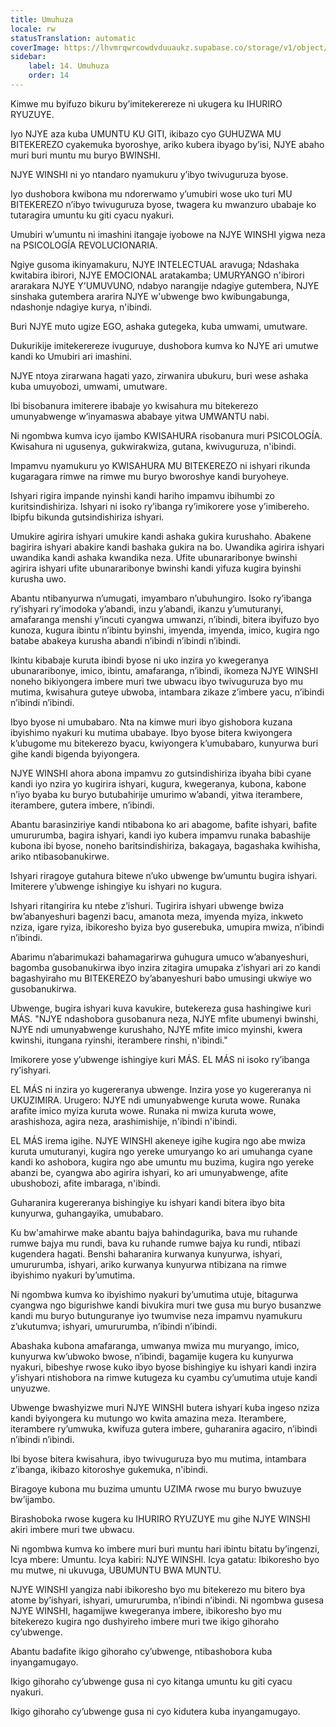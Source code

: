 ```yaml
---
title: Umuhuza
locale: rw
statusTranslation: automatic
coverImage: https://lhvmrqwrcowdvduuaukz.supabase.co/storage/v1/object/public/strapi-uploads/small_cover-educacion-fundamental.webp-2d51a7828a2b1309555be27f7e2a61a0.webp
sidebar:
    label: 14. Umuhuza
    order: 14
---
```

Kimwe mu byifuzo bikuru by’imitekerereze ni ukugera ku IHURIRO RYUZUYE.

Iyo NJYE aza kuba UMUNTU KU GITI, ikibazo cyo GUHUZWA MU BITEKEREZO cyakemuka byoroshye, ariko kubera ibyago by’isi, NJYE abaho muri buri muntu mu buryo BWINSHI.

NJYE WINSHI ni yo ntandaro nyamukuru y’ibyo twivuguruza byose.

Iyo dushobora kwibona mu ndorerwamo y’umubiri wose uko turi MU BITEKEREZO n’ibyo twivuguruza byose, twagera ku mwanzuro ubabaje ko tutaragira umuntu ku giti cyacu nyakuri.

Umubiri w’umuntu ni imashini itangaje iyobowe na NJYE WINSHI yigwa neza na PSICOLOGÍA REVOLUCIONARIA.

Ngiye gusoma ikinyamakuru, NJYE INTELECTUAL aravuga; Ndashaka kwitabira ibirori, NJYE EMOCIONAL aratakamba; UMURYANGO n'ibirori ararakara NJYE Y'UMUVUNO, ndabyo narangije ndagiye gutembera, NJYE sinshaka gutembera ararira NJYE w'ubwenge bwo kwibungabunga, ndashonje ndagiye kurya, n'ibindi.

Buri NJYE muto ugize EGO, ashaka gutegeka, kuba umwami, umutware.

Dukurikije imitekerereze ivuguruye, dushobora kumva ko NJYE ari umutwe kandi ko Umubiri ari imashini.

NJYE ntoya zirarwana hagati yazo, zirwanira ubukuru, buri wese ashaka kuba umuyobozi, umwami, umutware.

Ibi bisobanura imiterere ibabaje yo kwisahura mu bitekerezo umunyabwenge w’inyamaswa ababaye yitwa UMWANTU nabi.

Ni ngombwa kumva icyo ijambo KWISAHURA risobanura muri PSICOLOGÍA. Kwisahura ni ugusenya, gukwirakwiza, gutana, kwivuguruza, n'ibindi.

Impamvu nyamukuru yo KWISAHURA MU BITEKEREZO ni ishyari rikunda kugaragara rimwe na rimwe mu buryo bworoshye kandi buryoheye.

Ishyari rigira impande nyinshi kandi hariho impamvu ibihumbi zo kuritsindishiriza. Ishyari ni isoko ry’ibanga ry’imikorere yose y’imibereho. Ibipfu bikunda gutsindishiriza ishyari.

Umukire agirira ishyari umukire kandi ashaka gukira kurushaho. Abakene bagirira ishyari abakire kandi bashaka gukira na bo. Uwandika agirira ishyari uwandika kandi ashaka kwandika neza. Ufite ubunararibonye bwinshi agirira ishyari ufite ubunararibonye bwinshi kandi yifuza kugira byinshi kurusha uwo.

Abantu ntibanyurwa n’umugati, imyambaro n’ubuhungiro. Isoko ry’ibanga ry’ishyari ry’imodoka y’abandi, inzu y’abandi, ikanzu y’umuturanyi, amafaranga menshi y’incuti cyangwa umwanzi, n’ibindi, bitera ibyifuzo byo kunoza, kugura ibintu n’ibintu byinshi, imyenda, imyenda, imico, kugira ngo batabe abakeya kurusha abandi n’ibindi n’ibindi n’ibindi.

Ikintu kibabaje kuruta ibindi byose ni uko inzira yo kwegeranya ubunararibonye, ​​imico, ibintu, amafaranga, n’ibindi, ikomeza NJYE WINSHI noneho bikiyongera imbere muri twe ubwacu ibyo twivuguruza byo mu mutima, kwisahura guteye ubwoba, intambara zikaze z’imbere yacu, n’ibindi n’ibindi n’ibindi.

Ibyo byose ni umubabaro. Nta na kimwe muri ibyo gishobora kuzana ibyishimo nyakuri ku mutima ubabaye. Ibyo byose bitera kwiyongera k’ubugome mu bitekerezo byacu, kwiyongera k’umubabaro, kunyurwa buri gihe kandi bigenda byiyongera.

NJYE WINSHI ahora abona impamvu zo gutsindishiriza ibyaha bibi cyane kandi iyo nzira yo kugirira ishyari, kugura, kwegeranya, kubona, kabone n’iyo byaba ku buryo butubahirije umurimo w’abandi, yitwa iterambere, iterambere, gutera imbere, n’ibindi.

Abantu barasinziriye kandi ntibabona ko ari abagome, bafite ishyari, bafite umururumba, bagira ishyari, kandi iyo kubera impamvu runaka babashije kubona ibi byose, noneho baritsindishiriza, bakagaya, bagashaka kwihisha, ariko ntibasobanukirwe.

Ishyari riragoye gutahura bitewe n’uko ubwenge bw’umuntu bugira ishyari. Imiterere y’ubwenge ishingiye ku ishyari no kugura.

Ishyari ritangirira ku ntebe z’ishuri. Tugirira ishyari ubwenge bwiza bw’abanyeshuri bagenzi bacu, amanota meza, imyenda myiza, inkweto nziza, igare ryiza, ibikoresho byiza byo guserebuka, umupira mwiza, n’ibindi n’ibindi.

Abarimu n’abarimukazi bahamagarirwa guhugura umuco w’abanyeshuri, bagomba gusobanukirwa ibyo inzira zitagira umupaka z’ishyari ari zo kandi bagashyiraho mu BITEKEREZO by’abanyeshuri babo umusingi ukwiye wo gusobanukirwa.

Ubwenge, bugira ishyari kuva kavukire, butekereza gusa hashingiwe kuri MÁS. "NJYE ndashobora gusobanura neza, NJYE mfite ubumenyi bwinshi, NJYE ndi umunyabwenge kurushaho, NJYE mfite imico myinshi, kwera kwinshi, itungana ryinshi, iterambere rinshi, n'ibindi."

Imikorere yose y’ubwenge ishingiye kuri MÁS. EL MÁS ni isoko ry’ibanga ry’ishyari.

EL MÁS ni inzira yo kugereranya ubwenge. Inzira yose yo kugereranya ni UKUZIMIRA. Urugero: NJYE ndi umunyabwenge kuruta wowe. Runaka arafite imico myiza kuruta wowe. Runaka ni mwiza kuruta wowe, arashishoza, agira neza, arashimishije, n'ibindi n'ibindi.

EL MÁS irema igihe. NJYE WINSHI akeneye igihe kugira ngo abe mwiza kuruta umuturanyi, kugira ngo yereke umuryango ko ari umuhanga cyane kandi ko ashobora, kugira ngo abe umuntu mu buzima, kugira ngo yereke abanzi be, cyangwa abo agirira ishyari, ko ari umunyabwenge, afite ubushobozi, afite imbaraga, n'ibindi.

Guharanira kugereranya bishingiye ku ishyari kandi bitera ibyo bita kunyurwa, guhangayika, umubabaro.

Ku bw'amahirwe make abantu bajya bahindagurika, bava mu ruhande rumwe bajya mu rundi, bava ku ruhande rumwe bajya ku rundi, ntibazi kugendera hagati. Benshi baharanira kurwanya kunyurwa, ishyari, umururumba, ishyari, ariko kurwanya kunyurwa ntibizana na rimwe ibyishimo nyakuri by’umutima.

Ni ngombwa kumva ko ibyishimo nyakuri by’umutima utuje, bitagurwa cyangwa ngo bigurishwe kandi bivukira muri twe gusa mu buryo busanzwe kandi mu buryo butunguranye iyo twumvise neza impamvu nyamukuru z’ukutumva; ishyari, umururumba, n’ibindi n’ibindi.

Abashaka kubona amafaranga, umwanya mwiza mu muryango, imico, kunyurwa kw’ubwoko bwose, n’ibindi, bagamije kugera ku kunyurwa nyakuri, bibeshye rwose kuko ibyo byose bishingiye ku ishyari kandi inzira y’ishyari ntishobora na rimwe kutugeza ku cyambu cy’umutima utuje kandi unyuzwe.

Ubwenge bwashyizwe muri NJYE WINSHI butera ishyari kuba ingeso nziza kandi byiyongera ku mutungo wo kwita amazina meza. Iterambere, iterambere ry’umwuka, kwifuza gutera imbere, guharanira agaciro, n’ibindi n’ibindi n’ibindi.

Ibi byose bitera kwisahura, ibyo twivuguruza byo mu mutima, intambara z’ibanga, ikibazo kitoroshye gukemuka, n'ibindi.

Biragoye kubona mu buzima umuntu UZIMA rwose mu buryo bwuzuye bw’ijambo.

Birashoboka rwose kugera ku IHURIRO RYUZUYE mu gihe NJYE WINSHI akiri imbere muri twe ubwacu.

Ni ngombwa kumva ko imbere muri buri muntu hari ibintu bitatu by’ingenzi, Icya mbere: Umuntu. Icya kabiri: NJYE WINSHI. Icya gatatu: Ibikoresho byo mu mutwe, ni ukuvuga, UBUMUNTU BWA MUNTU.

NJYE WINSHI yangiza nabi ibikoresho byo mu bitekerezo mu bitero bya atome by’ishyari, ishyari, umururumba, n’ibindi n’ibindi. Ni ngombwa gusesa NJYE WINSHI, hagamijwe kwegeranya imbere, ibikoresho byo mu bitekerezo kugira ngo dushyireho imbere muri twe ikigo gihoraho cy’ubwenge.

Abantu badafite ikigo gihoraho cy’ubwenge, ntibashobora kuba inyangamugayo.

Ikigo gihoraho cy’ubwenge gusa ni cyo kitanga umuntu ku giti cyacu nyakuri.

Ikigo gihoraho cy’ubwenge gusa ni cyo kidutera kuba inyangamugayo.

